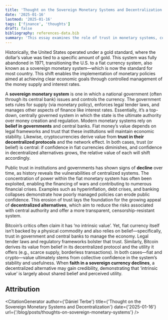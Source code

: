 ```yaml
---
title: 'Thought on the Sovereign Monetary Systems and Decentralization'
date: '2025-01-16'
lastmod: '2025-01-16'
tags: ['finance', 'thoughts']
draft: false
bibliography: references-data.bib
summary: 'This essay examines the role of trust in monetary systems, comparing fiat currencies and Bitcoin. Fiat relies on trust in governments, while Bitcoin derives value from its decentralized protocol and utility. It challenges the notion that Bitcoin lacks intrinsic value, arguing that all money depends on belief.'
---
```


Historically, the United States operated under a gold standard, where the dollar’s value was tied to a specific amount of gold. This system was fully abandoned in 1971, transitioning the U.S. to a fiat currency system, also known as a sovereign monetary system—which is now the standard for most country.<span className="reference" note-ref-id="2" numbered="true" content="The term <strong>sovereign monetary system</strong> reflects a nation’s control over its economy and its fiat money. The strength of a nation’s fiat currency is closely tied to its economic performance, with robust economic growth and stability fostering confidence in the currency."></span>
This shift enables the implementation of monetary policies aimed at achieving clear economic goals through controlled management of the money supply and interest rates.

A **sovereign monetary system** is one in which a national government (often through its central bank) issues and controls the currency. The government sets rules for supply (via monetary policy), enforces legal tender laws, and manages other aspects of finance like interest rates. Essentially, it’s a top-down, centrally governed system in which the state is the ultimate authority over money creation and regulation.
Modern monetary systems rely on **belief in governments** and central banks. Fiat money’s value depends on legal frameworks and trust that these institutions will maintain economic stability. Likewise, cryptocurrencies derive value from **trust in their decentralized protocols** and the network effect. In both cases, trust (or belief) is central: if confidence in fiat currencies diminishes, and confidence in decentralized alternatives grows, the relative value of each will shift accordingly.

Public trust in institutions and governments has shown signs of **decline** over time, as history reveals the vulnerabilities of centralized systems. The concentration of power within the fiat monetary system has often been exploited, enabling the financing of wars and contributing to numerous financial crises. Examples such as hyperinflation, debt crises, and banking collapses demonstrate how poorly managed policies can erode public confidence. This erosion of trust lays the foundation for the growing appeal of **decentralized alternatives**, which aim to reduce the risks associated with central authority and offer a more transparent, censorship-resistant system.

Bitcoin’s critics often claim it has ‘no intrinsic value’. Yet, fiat currency itself isn’t backed by a physical commodity and also relies on belief—specifically, trust in government and central banks to manage the economy. Legal tender laws and regulatory frameworks bolster that trust. Similarly, Bitcoin derives its value from belief in its decentralized protocol and the utility it offers (e.g., scarce supply, borderless transactions). In both cases—fiat and crypto—value ultimately stems from collective confidence in the system’s stability and usefulness. When **faith in a sovereign currency declines**, a decentralized alternative may gain credibility, demonstrating that ‘intrinsic value’ is largely about shared belief and perceived utility.

## Attribution

<CitationGenerator
  author={'Dániel Terbe'}
  title={'Thought on the Sovereign Monetary Systems and Decentralization'}
  date={'2025-01-16'}
  url={'/blog/posts/thoughts-on-sovereign-monetary-systems'}
/>
